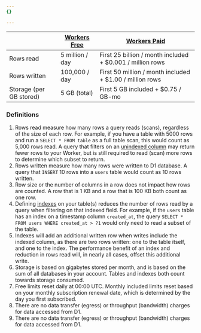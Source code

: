 ```yaml
---
{}

---
```


|                                 | [Workers Free](/workers/platform/pricing/#workers) | [Workers Paid](/workers/platform/pricing/#workers)                 |
| ------------------------------- | -------------------------------------------------- | ------------------------------------------------------------------ |
| Rows read                       | 5 million / day                                    | First 25 billion / month included  + $0.001 / million rows |
| Rows written                    | 100,000 / day                                      | First 50 million / month included + $1.00 / million rows |
| Storage (per GB stored)         | 5 GB (total)                                        | First 5 GB included + $0.75 / GB-mo |



### Definitions
1. Rows read measure how many rows a query reads (scans), regardless of the size of each row. For example, if you have a table with 5000 rows and run a `SELECT * FROM table` as a full table scan, this would count as 5,000 rows read. A query that filters on an [unindexed column](/d1/build-with-d1/use-indexes/) may return fewer rows to your Worker, but is still required to read (scan) more rows to determine which subset to return.
2. Rows written measure how many rows were written to D1 database. A query that `INSERT` 10 rows into a `users` table would count as 10 rows written.
3. Row size or the number of columns in a row does not impact how rows are counted. A row that is 1 KB and a row that is 100 KB both count as one row.
4. Defining [indexes](/d1/build-with-d1/use-indexes/) on your table(s) reduces the number of rows read by a query when filtering on that indexed field. For example, if the `users` table has an index on a timestamp column `created_at`, the query `SELECT * FROM users WHERE created_at > ?1` would only need to read a subset of the table.
5. Indexes will add an additional written row when writes include the indexed column, as there are two rows written: one to the table itself, and one to the index. The performance benefit of an index and reduction in rows read will, in nearly all cases, offset this additional write.
6. Storage is based on gigabytes stored per month, and is based on the sum of all databases in your account. Tables and indexes both count towards storage consumed.
7. Free limits reset daily at 00:00 UTC. Monthly included limits reset based on your monthly subscription renewal date, which is determined by the day you first subscribed.
8. There are no data transfer (egress) or throughput (bandwidth) charges for data accessed from D1.
8. There are no data transfer (egress) or throughput (bandwidth) charges for data accessed from D1.
